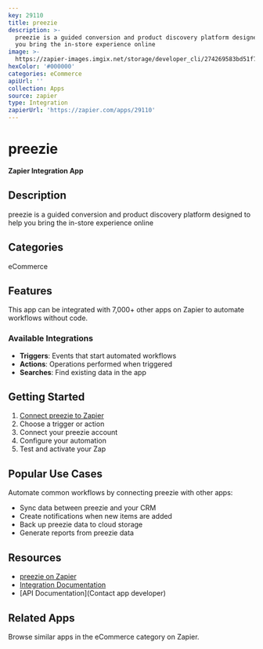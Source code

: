 ```yaml
---
key: 29110
title: preezie
description: >-
  preezie is a guided conversion and product discovery platform designed to help
  you bring the in-store experience online
image: >-
  https://zapier-images.imgix.net/storage/developer_cli/274269583bd51f7edf3864a63157b4ad.png?auto=format%2Ccompress&ixlib=python-3.0.0&q=50
hexColor: '#000000'
categories: eCommerce
apiUrl: ''
collection: Apps
source: zapier
type: Integration
zapierUrl: 'https://zapier.com/apps/29110'
---
```

# preezie

**Zapier Integration App**

## Description

preezie is a guided conversion and product discovery platform designed to help you bring the in-store experience online

## Categories

eCommerce

## Features

This app can be integrated with 7,000+ other apps on Zapier to automate workflows without code.

### Available Integrations

- **Triggers**: Events that start automated workflows
- **Actions**: Operations performed when triggered
- **Searches**: Find existing data in the app

## Getting Started

1. [Connect preezie to Zapier](https://zapier.com/apps/29110)
2. Choose a trigger or action
3. Connect your preezie account
4. Configure your automation
5. Test and activate your Zap

## Popular Use Cases

Automate common workflows by connecting preezie with other apps:

- Sync data between preezie and your CRM
- Create notifications when new items are added
- Back up preezie data to cloud storage
- Generate reports from preezie data

## Resources

- [preezie on Zapier](https://zapier.com/apps/29110)
- [Integration Documentation](https://zapier.com/apps/29110/integrations)
- [API Documentation](Contact app developer)

## Related Apps

Browse similar apps in the eCommerce category on Zapier.
